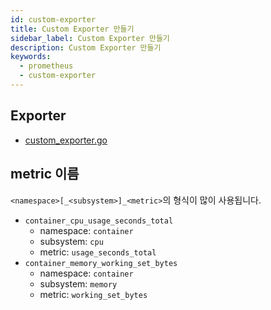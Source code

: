 ```yaml
---
id: custom-exporter
title: Custom Exporter 만들기
sidebar_label: Custom Exporter 만들기
description: Custom Exporter 만들기
keywords:
  - prometheus
  - custom-exporter
---
```


## Exporter

- [custom_exporter.go](https://github.com/hhk7734/custom_exporter.go)

## metric 이름

`<namespace>[_<subsystem>]_<metric>`의 형식이 많이 사용됩니다.

- `container_cpu_usage_seconds_total`
  - namespace: `container`
  - subsystem: `cpu`
  - metric: `usage_seconds_total`
- `container_memory_working_set_bytes`
  - namespace: `container`
  - subsystem: `memory`
  - metric: `working_set_bytes`
